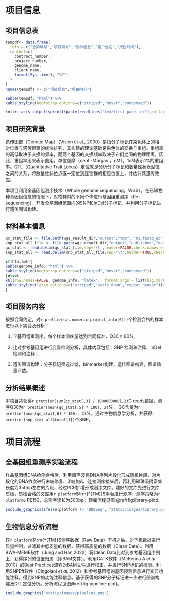 # 项目信息

## 项目信息表

```r
tempdf<- data.frame(
  info = c("合同编号","项目编号","物种信息","客户姓名","报告时间"),
  content=c(
    contract_number,
    project_number,
    genome_name,
    client_name,
    format(Sys.time(), "%F")
  )
)
names(tempdf) <- c("项目信息","项目内容")
```

```r
kable(tempdf, "html") %>%
kable_styling(bootstrap_options=c("striped","hover","condensed"))
```

```r
knitr::asis_output(sprintf(paste(readLines("tex/first_page.tex"),collapse="\n"), contract_number, genome_name, sample_number))
```


## 项目研究背景

遗传图谱（Genetic Map）（Vision et al., 2000）是指分子标记在染色体上的相对位置与遗传距离的线性排列，其构建的理论基础是染色体的交换与重组。重组率的高低取决于交换的频率，而两个基因的交换频率取决于它们之间的物理距离，因此，重组率用来表示图距，单位厘摩（centi-Morgan ，cM），1cM表示1%的重组率。QTL（Quantitative Trait Locus）定位就是分析分子标记和数量性状表型值之间的关系，将数量性状位点逐一定位到连锁群的相应位置上，并估计其遗传效应。

本项目利用全基因组测序技术（Whole genome sequencing，WGS），在已知物种基因组信息的情况下，对物种内的不同个体进行基因组重测序（Re-sequencing），开发全基因组范围内的SNP和InDel分子标记，并利用分子标记进行遗传图谱构建。

## 材料基本信息

```r
qc_stat_file <- file.path(wgs_result_dir,"output","tmp", "01.fastq_qc", "qc.stat")
snp_stat_all_file <- file.path(wgs_result_dir,"output","published","data","04.snpIndel", "snp", "snp.stat.all.xls")
qc_stat <- read.delim(qc_stat_file,sep='\t',header=FALSE,check.names = FALSE,comment="#")
snp_stat_all <- read.delim(snp_stat_all_file,sep='\t',header=TRUE,check.names = FALSE)
```

```r
if(htmlfmt){
kable(genome_info, "html") %>%
kable_styling(bootstrap_options=c("striped","hover","condensed"))
}else{
kbl(row.names=FALSE, genome_info, "latex",  format.args = list(big.mark = ",",scientific = FALSE), booktabs = TRUE, longtable = TRUE, linesep=' ') %>%
kable_styling(latex_options=c("striped","scale_down","repeat_header"))%>%column_spec(2,"30em")%>% table_bline()
}
```

## 项目服务内容

按照合同约定，对`r prettier(as.numeric(project_info[6]))`个检测合格的样本进行以下实验及分析：

1. 全基因组重测序，每个样本测序量达到合同标准，Q30 $\geq$ 80%。

2. 比对参考基因组进行变异检测分析，具体内容包括：SNP 检测和注释、InDel 检测和注释；

3. 遗传图谱构建：分子标记筛选过滤，binmarker构建，遗传图谱构建，图谱质量评估。

## 分析结果概述

本项目共获得`r prettier(sum(qc_stat[,3] / 1000000000),2)`G reads数据，测序Q30为`r prettier(mean(qc_stat[,5] * 100), 2)`%，
GC含量为`r prettier(mean(qc_stat[,6] * 100), 2)`%。通过生物信息学分析，共获得`r prettier(snp_stat_all$total[1])`个SNP。

# 项目流程

## 全基因组重测序实验流程

样品基因组DNA检测合格后，利用超声波将DNA序列片段化形成随机片段，对片段化的DNA依次进行末端修复、3′端加A、连接测序接头后，再利用磁珠吸附富集长度为350bp左右的片段，经过PCR扩增形成测序文库。建好的文库先进行文库质检，质检合格的文库用`r platform`$\rm{^{TM}}$平台进行测序，测序策略为`r platform0` PE150，总测序读长为300bp。建库流程见图 \@ref(fig:library-plot)。

```r
include_graphics(ifelse(platform != "DNBSeq", "static/images/library.png", "static/images/dnbseq.png"))
```


## 生物信息分析流程

在`r platform`$\rm{^{TM}}$测序数据（Raw Data）下机之后，对下机数据进行质量控制，过滤其中低质量的数据，获得高质量的数据（Clean Data）。利用BWA-MEME软件（Jung and Han 2022）将Clean Data比对到参考基因组序列上，获得序列的位置归属（即BAM文件）。利用GATK软件（McKenna A *et al.* 2010）的Best Practices流程对BAM文件进行校正，并进行SNP标记的检测。利用SNPEff软件（Cingolani *et al.* 2012）和参考基因组的基因预测信息进行变异功能注释，得到SNP的功能注释信息。基于获得的SNP分子标记进一步进行图谱构建及QTL定位分析。分析流程见图\@ref(fig:pipeline-plot)。


```r
include_graphics("static/images/pipeline.png")
```


\clearpage

\clearpage
